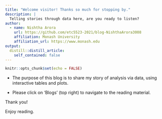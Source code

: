 ```yaml
---
title: "Welcome visitor! Thanks so much for stopping by."
description: |
  Telling stories through data here, are you ready to listen?
author:
  - name: Nishtha Arora 
    url: https://github.com/etc5523-2021/blog-NishthaArora3008
    affiliation: Monash University
    affiliation_url: https://www.monash.edu
output:
  distill::distill_article:
    self_contained: false
---
```


```r
knitr::opts_chunk$set(echo = FALSE)
```

- The purpose of this blog is to share my story of analysis via data, using interactive tables and plots.

- Please click on 'Blogs' (top right) to navigate to the reading material.

Thank you!

Enjoy reading.


